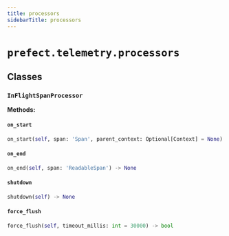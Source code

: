 ```yaml
---
title: processors
sidebarTitle: processors
---
```


# `prefect.telemetry.processors`

## Classes

### `InFlightSpanProcessor`

**Methods:**

#### `on_start`

```python
on_start(self, span: 'Span', parent_context: Optional[Context] = None) -> None
```

#### `on_end`

```python
on_end(self, span: 'ReadableSpan') -> None
```

#### `shutdown`

```python
shutdown(self) -> None
```

#### `force_flush`

```python
force_flush(self, timeout_millis: int = 30000) -> bool
```
